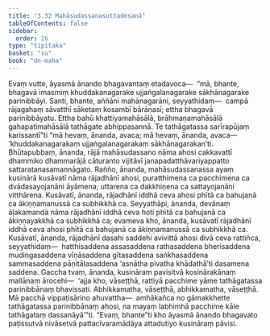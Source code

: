 ```yaml
---
title: "3.32 Mahāsudassanasuttadesanā"
tableOfContents: false
sidebar:
  order: 26
type: "tipitaka"
basket: "su"
book: "dn-maha"
---
```



<DynamicBreadcrumb />

<Division number="210" book="dn-maha">

<Paragraph number="470" book="dn-maha">
Evaṃ vutte, āyasmā ānando bhagavantaṃ etadavoca—  “mā, bhante, bhagavā imasmiṃ khuddakanagarake ujjaṅgalanagarake sākhānagarake parinibbāyi. Santi, bhante, aññāni mahānagarāni, seyyathidaṃ—  campā rājagahaṃ sāvatthī sāketaṃ kosambī bārāṇasī; ettha bhagavā parinibbāyatu. Ettha bahū khattiyamahāsālā, brāhmaṇamahāsālā gahapatimahāsālā tathāgate abhippasannā. Te tathāgatassa sarīrapūjaṃ karissantī”ti “mā hevaṃ, ānanda, avaca; mā hevaṃ, ānanda, avaca—  ‘khuddakanagarakaṃ ujjaṅgalanagarakaṃ sākhānagarakan’ti.
</Paragraph>

<Paragraph number="471" book="dn-maha">
Bhūtapubbaṃ, ānanda, rājā mahāsudassano nāma ahosi cakkavattī dhammiko dhammarājā cāturanto vijitāvī janapadatthāvariyappatto sattaratanasamannāgato. Rañño, ānanda, mahāsudassanassa ayaṃ kusinārā kusāvatī nāma rājadhānī ahosi, puratthimena ca pacchimena ca dvādasayojanāni āyāmena; uttarena ca dakkhiṇena ca sattayojanāni vitthārena. Kusāvatī, ānanda, rājadhānī iddhā ceva ahosi phītā ca bahujanā ca ākiṇṇamanussā ca subhikkhā ca. Seyyathāpi, ānanda, devānaṃ āḷakamandā nāma rājadhānī iddhā ceva hoti phītā ca bahujanā ca ākiṇṇayakkhā ca subhikkhā ca; evameva kho, ānanda, kusāvatī rājadhānī iddhā ceva ahosi phītā ca bahujanā ca ākiṇṇamanussā ca subhikkhā ca. Kusāvatī, ānanda, rājadhānī dasahi saddehi avivittā ahosi divā ceva rattiñca, seyyathidaṃ—  hatthisaddena assasaddena rathasaddena bherisaddena mudiṅgasaddena vīṇāsaddena gītasaddena saṅkhasaddena sammasaddena pāṇitāḷasaddena ‘asnātha pivatha khādathā’ti dasamena saddena.
</Paragraph>

<Paragraph number="472" book="dn-maha">
Gaccha tvaṃ, ānanda, kusināraṃ pavisitvā kosinārakānaṃ mallānaṃ ārocehi—  ‘ajja kho, vāseṭṭhā, rattiyā pacchime yāme tathāgatassa parinibbānaṃ bhavissati. Abhikkamatha, vāseṭṭhā, abhikkamatha, vāseṭṭhā. Mā pacchā vippaṭisārino ahuvattha—  amhākañca no gāmakkhette tathāgatassa parinibbānaṃ ahosi, na mayaṃ labhimhā pacchime kāle tathāgataṃ dassanāyā’”ti. “Evaṃ, bhante”ti kho āyasmā ānando bhagavato paṭissutvā nivāsetvā pattacīvaramādāya attadutiyo kusināraṃ pāvisi.
</Paragraph>
</Division>